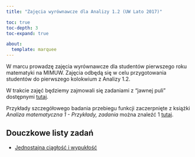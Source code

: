 ```yaml
---
title: "Zajęcia wyrównawcze dla Analizy 1.2 (UW Lato 2017)"

toc: true
toc-depth: 3
toc-expand: true

about:
  template: marquee
---
```


W marcu prowadzę zajęcia wyrównawcze dla studentów pierwszego roku matematyki na MIMUW.
Zajęcia odbędą się w celu przygotowania studentów do pierwszego kolokwium z Analizy 1.2.

W trakcie zajęć będziemy zajmowali się zadaniami z "jawnej puli" dostępnymi [tutaj](../pdf/jawnapula.pdf).

Przykłady szczegółowego badania przebiegu funkcji zaczerpnięte z książki *Analiza matematyczna 1 - Przykłady, zadania* można znaleźć 1  [tutaj](../pdf/badaniefunkcji.pdf).

## Douczkowe listy zadań

- [Jednostajna ciągłość i wypukłość](../pdf/douczkowa1.pdf)
